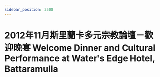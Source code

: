 ```yaml
---
sidebar_position: 3508
---
```



# 2012年11月斯里蘭卡多元宗教論壇－歡迎晚宴 Welcome Dinner and Cultural Performance at Water's Edge Hotel, Battaramulla

<ReactPlayer controls='true' url='https://tw4.amtb.de/redirect/media/himp4/25/25-158/25-158-0001.mp4' />